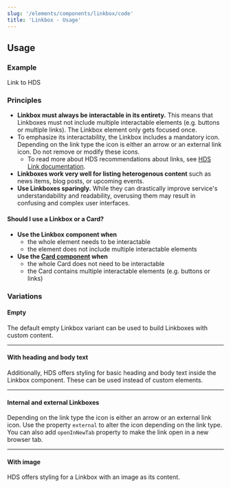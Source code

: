 ```yaml
---
slug: '/elements/components/linkbox/code'
title: 'Linkbox - Usage'
---
```



## Usage

### Example
<Link href="https://hds.hel.fi/" size="M" style={{ display: 'block', width: 'fit-content' }}>
      Link to HDS
</Link>

### Principles
- **Linkbox must always be interactable in its entirety.** This means that Linkboxes must not include multiple interactable elements (e.g. buttons or multiple links). The Linkbox element only gets focused once.
- To emphasize its interactability, the Linkbox includes a mandatory icon. Depending on the link type the icon is either an arrow or an external link icon. Do not remove or modify these icons.
  - To read more about HDS recommendations about links, see [HDS Link documentation](/elements/components/link).
- **Linkboxes work very well for listing heterogenous content** such as news items, blog posts, or upcoming events.
- **Use Linkboxes sparingly.** While they can drastically improve service's understandability and readability, overusing them may result in confusing and complex user interfaces.

#### Should I use a Linkbox or a Card?
- **Use the Linkbox component when**
  - the whole element needs to be interactable
  - the element does not include multiple interactable elements
- **Use the [Card component](/elements/components/card) when**
  - the whole Card does not need to be interactable
  - the Card contains multiple interactable elements (e.g. buttons or links)

### Variations

#### Empty
The default empty Linkbox variant can be used to build Linkboxes with custom content.

<div>
  <div style={{ width: '320px' }}>
    <Linkbox linkboxAriaLabel="Linkbox: Helsinki Design System" linkAriaLabel="HDS" href="https://hds.hel.fi">
      <div style={{ height: '106px' }} />
    </Linkbox>
  </div>
  <div style={{ width: '320px', marginTop: 'var(--spacing-s)' }}>
    <Linkbox linkboxAriaLabel="Linkbox: Helsinki Design System" linkAriaLabel="HDS" href="https://hds.hel.fi" withBorder>
      <div style={{ height: '106px' }} />
    </Linkbox>
  </div>
  <div style={{ width: '320px', marginTop: 'var(--spacing-s)' }}>
    <Linkbox linkboxAriaLabel="Linkbox: Helsinki Design System" linkAriaLabel="HDS" href="https://hds.hel.fi" noBackground>
      <div style={{ height: '106px' }} />
    </Linkbox>
  </div>
</div>

---

#### With heading and body text
Additionally, HDS offers styling for basic heading and body text inside the Linkbox component. These can be used instead of custom elements.

<div>
  <div style={{ width: '320px' }}>
    <Linkbox
      linkboxAriaLabel="Linkbox: Helsinki Design System"
      linkAriaLabel="HDS"
      href="https://hds.hel.fi"
      heading="Linkbox title"
      text="Linkbox text"
    />
  </div>
  <div style={{ width: '320px', marginTop: 'var(--spacing-s)' }}>
    <Linkbox
      linkboxAriaLabel="Linkbox: Helsinki Design System"
      linkAriaLabel="HDS"
      href="https://hds.hel.fi"
      heading="Linkbox title"
      text="Linkbox text"
      withBorder
    />
  </div>
  <div style={{ width: '320px', marginTop: 'var(--spacing-s)' }}>
    <Linkbox
      linkboxAriaLabel="Linkbox: Helsinki Design System"
      linkAriaLabel="HDS"
      href="https://hds.hel.fi"
      heading="Linkbox title"
      text="Linkbox text"
      noBackground
    />
  </div>
</div>

---

#### Internal and external Linkboxes
Depending on the link type the icon is either an arrow or an external link icon. Use the property `external` to alter the icon depending on the link type. You can also add `openInNewTab` property to make the link open in a new browser tab.

<div>
  <div style={{ width: '320px' }}>
    <Linkbox
      linkboxAriaLabel="Linkbox: Helsinki Design System"
      linkAriaLabel="HDS"
      href="https://hds.hel.fi" 
      heading="Internal link" 
      text="This link points to a page belonging to the same website as the current page."
      withBorder
    />
  </div>
  <div style={{ width: '320px', marginTop: 'var(--spacing-s)' }}>
    <Linkbox
      linkboxAriaLabel="Linkbox: Helsinki Design System"
      linkAriaLabel="HDS"
      href="https://hds.hel.fi"
      heading="External link" 
      text="This link points to another page."
      external
      withBorder
    />
  </div>
  <div style={{ width: '320px', marginTop: 'var(--spacing-s)' }}>
    <Linkbox
      linkboxAriaLabel="Linkbox: Helsinki Design System"
      linkAriaLabel="HDS"
      external
      href="https://hds.hel.fi"
      heading="External link" 
      openInNewTab
      text="This link points to another page and opens in a new tab."
      external
      withBorder
    />
  </div>
</div>

---

#### With image
HDS offers styling for a Linkbox with an image as its content.

<div>
  <div style={{ maxWidth: '384px' }}>
    <Linkbox
      linkboxAriaLabel="Linkbox: Helsinki Design System"
      linkAriaLabel="HDS"
      href="https://hds.hel.fi"
      heading="Linkbox title"
      text="Linkbox text"
      imgProps={{ src: "../../static/assets/placeholders/image/image-m@3x.png", width: 384, height: 245 }}
    />
  </div>
</div>

